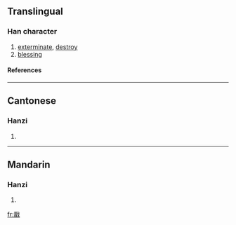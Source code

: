 {{see|戩}}

==Translingual==
===Han character===
{{Han char|rn=62|rad=戈|as=10|sn=14|four=|canj=一日戈 (MAI), X一日戈 (XMAI)}}
# [[exterminate]], [[destroy]]
# [[blessing]]
====References====
{{Han ref|kx=0413.371|dj=0756.330|hdz=21410.040|uh=622C|ud=25132}}
----
==Cantonese==
===Hanzi===
{{yue-hanzi|jyut=|y=jin2}}
# {{defn|Cantonese}}
----
==Mandarin==
===Hanzi===
{{cmn-hanzi|tra=戩|pin=[[jiǎn]] (jian3)|wg=chien<sup>3</sup>}}
# {{defn|Mandarin}}

[[fr:戬]]